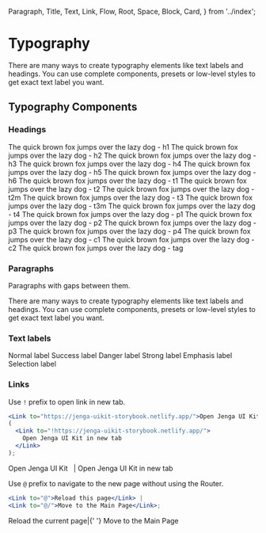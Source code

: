   Paragraph,
  Title,
  Text,
  Link,
  Flow,
  Root,
  Space,
  Block,
  Card,
} from '../index';

<Meta title="Typography" />

# Typography

There are many ways to create typography elements like text labels and headings. You can use complete components, presets or low-level styles to get exact text label you want.

## Typography Components

### Headings

<Canvas>
  <Story name="Presets">
    <Flow gap="1x" color="#dark">
      <Block preset="h1">
        The quick brown fox jumps over the lazy dog - h1
      </Block>
      <Block preset="h2">
        The quick brown fox jumps over the lazy dog - h2
      </Block>
      <Block preset="h3">
        The quick brown fox jumps over the lazy dog - h3
      </Block>
      <Block preset="h4">
        The quick brown fox jumps over the lazy dog - h4
      </Block>
      <Block preset="h5">
        The quick brown fox jumps over the lazy dog - h5
      </Block>
      <Block preset="h6">
        The quick brown fox jumps over the lazy dog - h6
      </Block>
      <Block preset="t1">
        The quick brown fox jumps over the lazy dog - t1
      </Block>
      <Block preset="t2">
        The quick brown fox jumps over the lazy dog - t2
      </Block>
      <Block preset="t2m">
        The quick brown fox jumps over the lazy dog - t2m
      </Block>
      <Block preset="t3">
        The quick brown fox jumps over the lazy dog - t3
      </Block>
      <Block preset="t3m">
        The quick brown fox jumps over the lazy dog - t3m
      </Block>
      <Block preset="t4">
        The quick brown fox jumps over the lazy dog - t4
      </Block>
      <Block preset="p1">
        The quick brown fox jumps over the lazy dog - p1
      </Block>
      <Block preset="p2">
        The quick brown fox jumps over the lazy dog - p2
      </Block>
      <Block preset="p3">
        The quick brown fox jumps over the lazy dog - p3
      </Block>
      <Block preset="p4">
        The quick brown fox jumps over the lazy dog - p4
      </Block>
      <Block preset="c1">
        The quick brown fox jumps over the lazy dog - c1
      </Block>
      <Block preset="c2">
        The quick brown fox jumps over the lazy dog - c2
      </Block>
      <Block preset="tag">
        The quick brown fox jumps over the lazy dog - tag
      </Block>
    </Flow>
  </Story>
</Canvas>

### Paragraphs

Paragraphs with gaps between them.

<Canvas>
  <Story name="Paragraph">
    <Flow gap="2x">
      <Paragraph width="320px">
        There are many ways to create typography elements like text labels and
        headings.
      </Paragraph>
      <Paragraph>
        You can use complete components, presets or low-level styles to get
        exact text label you want.
      </Paragraph>
    </Flow>
  </Story>
</Canvas>

### Text labels

<Canvas>
  <Story name="Text">
    <Space flow="row wrap" preset="t3" placeItems="baseline">
      <Text>Normal label</Text>
      <Text.Success>Success label</Text.Success>
      <Text.Danger>Danger label</Text.Danger>
      <Text.Strong>Strong label</Text.Strong>
      <Text.Emphasis>Emphasis label</Text.Emphasis>
      <Text.Selection>Selection label</Text.Selection>
    </Space>
  </Story>
</Canvas>

### Links

Use `!` prefix to open link in new tab.

```jsx
<Link to="https://jenga-uikit-storybook.netlify.app/">Open Jenga UI Kit</Link> |
(
  <Link to="!https://jenga-uikit-storybook.netlify.app/">
    Open Jenga UI Kit in new tab
  </Link>
);
```

<Canvas>
  <Story name="External link">
    <Paragraph>
      <Link to="https://jenga-uikit-storybook.netlify.app/">
        Open Jenga UI Kit
      </Link>
      &nbsp; | <Link to="!https://jenga-uikit-storybook.netlify.app/">Open Jenga UI Kit in new tab</Link>
    </Paragraph>
  </Story>
</Canvas>

Use `@` prefix to navigate to the new page without using the Router.

```jsx
<Link to="@">Reload this page</Link> |
<Link to="@/">Move to the Main Page</Link>;
```

<Canvas>
  <Story name="Link without using router">
    <Paragraph>
      <Link to="@">Reload the current page</Link>|{' '}
      <Link to="@/">Move to the Main Page</Link>
    </Paragraph>
  </Story>
</Canvas>
